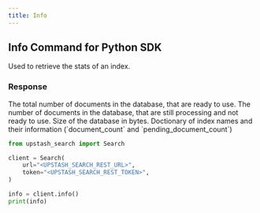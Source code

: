 ```yaml
---
title: Info
---
```


## Info Command for Python SDK

Used to retrieve the stats of an index.

### Response

<ResponseField name="document_count" type="int" required>
  The total number of documents in the database, that are ready to use.
</ResponseField>
<ResponseField name="pending_document_count" type="int" required>
  The number of documents in the database, that are still processing and not ready to use.
</ResponseField>
<ResponseField name="disk_size" type="int" required>
  Size of the database in bytes.
</ResponseField>
<ResponseField name="indexes" required>
  Doctionary of index names and their information (`document_count` and `pending_document_count`)
</ResponseField>

<RequestExample>

```python
from upstash_search import Search

client = Search(
    url="<UPSTASH_SEARCH_REST_URL>",
    token="<UPSTASH_SEARCH_REST_TOKEN>",
)

info = client.info()
print(info)
```

</RequestExample>
